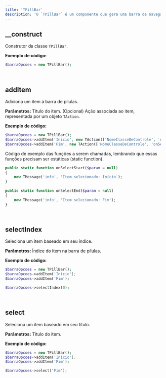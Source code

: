 ```yaml
---
title: 'TPillBar'
description: 'O `TPillBar` é um componente que gera uma barra de navegação em forma de pílulas, permitindo que os usuários interajam com diferentes seções de uma aplicação (derivado da classe `TElement`).'
---
```


## __construct
Construtor da classe `TPillBar`.

**Exemplo de código:**
```php
$barraOpcoes = new TPillBar();
```

<br/>

## addItem
Adiciona um item à barra de pílulas.

**Parâmetros:**
<ResponseField name="$title" type="mixed" required>Título do item.</ResponseField>
<ResponseField name="$action" type="TAction" default="null">(Opcional) Ação associada ao item, representada por um objeto `TAction`.</ResponseField>

**Exemplo de código:**
```php
$barraOpcoes = new TPillBar();
$barraOpcoes->addItem('Inicio', new TAction(['NomeClasseDeControle', 'onSelectStart']));
$barraOpcoes->addItem('Fim', new TAction(['NomeClasseDeControle', 'onSelectEnd']));
```
Código de exemplo das funções a serem chamadas, lembrando que essas funções precisam ser estáticas (static function).

```php
public static function onSelectStart($param = null)
{
    new TMessage('info', 'Item selecionado: Início');
}
    
public static function onSelectEnd($param = null)
{
    new TMessage('info', 'Item selecionado: Fim');
}
```

<br/>

## selectIndex
Seleciona um item baseado em seu índice.

**Parâmetros:**
<ResponseField name="$index" type="mixed" required>Índice do item na barra de pílulas.</ResponseField>

**Exemplo de código:**
```php
$barraOpcoes = new TPillBar();
$barraOpcoes->addItem('Início');
$barraOpcoes->addItem('Fim');

$barraOpcoes->selectIndex(0);
```

<br/>

## select
Seleciona um item baseado em seu título.

**Parâmetros:**
<ResponseField name="$title" type="mixed" required>Título do item.</ResponseField>

**Exemplo de código:**
```php
$barraOpcoes = new TPillBar();
$barraOpcoes->addItem('Início');
$barraOpcoes->addItem('Fim');

$barraOpcoes->select('Fim');
```